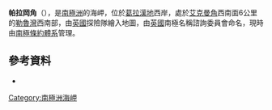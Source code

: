 {{coord|65|38|S|64|17|W|display=title}}

'''帕拉岡角'''（{{lang-en|Paragon Point}}），是[[南極洲|南極洲]]的海岬，位於[[葛拉漢地|葛拉漢地]]西岸，處於[[艾克曼角|艾克曼角]]西南面6公里的[[勒魯灣|勒魯灣]]西南部，由[[英國|英國]]探險隊繪入地圖，由[[英國|英國]]南極名稱諮詢委員會命名，現時由[[南極條約體系|南極條約體系]]管理。

==參考資料==
*{{usgs-gazetteer}}

{{DEFAULTSORT:Paragon Point}}
[[Category:南極洲海岬|Category:南極洲海岬]]


{{GrahamCoast-geo-stub}}